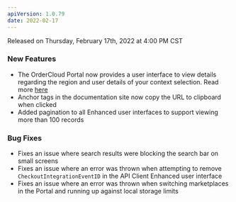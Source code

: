 ```yaml
---
apiVersion: 1.0.79
date: 2022-02-17
---
```

Released on Thursday, February 17th, 2022 at 4:00 PM CST

### New Features
- The OrderCloud Portal now provides a user interface to view details regarding the region and user details of your context selection.  Read more [here](/learn/getting-started/accessing-the-api-console#explore-your-region-and-environment)
- Anchor tags in the documentation site now copy the URL to clipboard when clicked
- Added pagination to all Enhanced user interfaces to support viewing more than 100 records

### Bug Fixes
- Fixes an issue where search results were blocking the search bar on small screens
- Fixes an issue where an error was thrown when attempting to remove `CheckoutIntegrationEventID` in the API Client Enhanced user interface
- Fixes an issue where an error was thrown when switching marketplaces in the Portal and running up against local storage limits